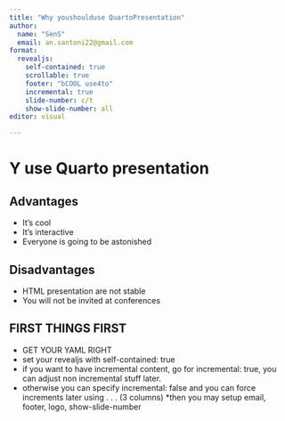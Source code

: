 ```yaml
---
title: "Why youshoulduse QuartoPresentation"
author:
  name: "SenS"
  email: an.santoni22@gmail.com
format: 
  revealjs:
    self-contained: true
    scrollable: true
    footer: "bCOOL use4to"
    incremental: true
    slide-number: c/t
    show-slide-number: all
editor: visual

---
```


# Y use Quarto presentation

## Advantages

* It's cool
* It's interactive
* Everyone is going to be astonished

## Disadvantages

* HTML presentation are not stable
* You will not be invited at conferences

## FIRST THINGS FIRST

* GET YOUR YAML RIGHT
* set your revealjs with self-contained: true
* if you want to have incremental content, go for incremental: true, you can adjust non incremental stuff later.
* otherwise you can specify incremental: false and you can force increments later using . . .  (3 columns)
*then you may setup email, footer, logo, show-slide-number
